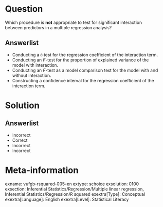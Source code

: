 Question
========


Which procedure is **not** appropriate to test for significant interaction between predictors in a multiple regression analysis?

  
Answerlist
----------
* Conducting a *t*-test for the regression coefficient of the interaction term.
* Conducting an *F*-test for the proportion of explained variance of the model with interaction.
* Conducting an *F*-test as a model comparison test for the model with and without interaction.
* Constructing a confidence interval for the regression coefficient of the interaction term.

Solution
========

Answerlist
----------
* Incorrect
* Correct
* Incorrect
* Incorrect

Meta-information
================
exname: vufgb-rsquared-005-en
extype: schoice
exsolution: 0100
exsection: Inferential Statistics/Regression/Multiple linear regression, Inferential Statistics/Regression/R squared
exextra[Type]: Conceptual
exextra[Language]: English
exextra[Level]: Statistical Literacy